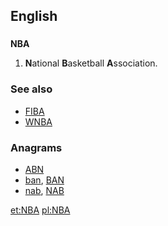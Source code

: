 ==English==
{{wikipedia|National Basketball Association}}

==={{initialism}}===
'''NBA'''

# {{US|Canada|sport}} '''N'''ational '''B'''asketball '''A'''ssociation.

===See also===
* [[FIBA]]
* [[WNBA]]

===Anagrams===
* [[ABN#English|ABN]] 
* [[ban#English|ban]], [[BAN#English|BAN]]
* [[nab#English|nab]], [[NAB#English|NAB]]

[[et:NBA]]
[[pl:NBA]]